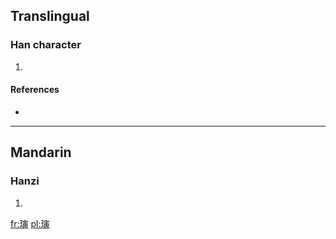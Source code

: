 ==Translingual==

===Han character===
{{Han char|rn=96|rad=玉|as=11|sn=15|four=|canj=一土十一金 (MGJMC), X一土十一 (XMGJM)}}

# {{defn|Han|sort=玉11}}

====References====
* {{Han ref|kx=0741.210|dkj=21219|dj=1150.330|hdz=21136.030|uh=748C|ud=29836}}

----

==Mandarin==

===Hanzi===
{{cmn-hanzi|pin=[[yín]] ([[yin2]])|wg=yin<sup>2</sup>}}

# {{defn|Mandarin|sort=玉11}}

[[fr:璌]]
[[pl:璌]]